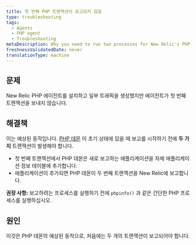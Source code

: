 ```yaml
---
title: 첫 번째 PHP 트랜잭션이 보고되지 않음
type: troubleshooting
tags:
  - Agents
  - PHP agent
  - Troubleshooting
metaDescription: Why you need to run two processes for New Relic's PHP agent to start reporting after initial installation.
freshnessValidatedDate: never
translationType: machine
---
```


## 문제

New Relic PHP 에이전트를 설치하고 일부 트래픽을 생성했지만 에이전트가 첫 번째 트랜잭션을 보내지 않습니다.

## 해결책

이는 예상된 동작입니다. [PHP 데몬](/docs/agents/php-agent/getting-started/new-relic-daemon-processes) 이 초기 상태에 있을 때 보고를 시작하기 전에 **두 가지** 트랜잭션이 발생해야 합니다.

* 첫 번째 트랜잭션에서 PHP 데몬은 새로 보고하는 애플리케이션을 자체 애플리케이션 정보 테이블에 추가합니다.
* 애플리케이션이 추가되면 PHP 데몬이 두 번째 트랜잭션을 New Relic에 보고합니다.

**권장 사항:** 보고하려는 프로세스를 실행하기 전에 `phpinfo()` 과 같은 간단한 PHP 프로세스를 실행하십시오.

## 원인

이것은 PHP 데몬의 예상된 동작으로, 처음에는 두 개의 트랜잭션이 보고되어야 합니다.